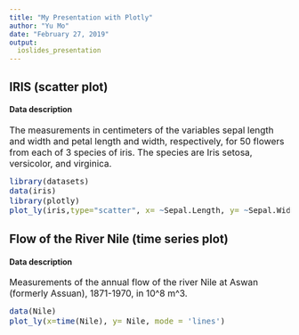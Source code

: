 ---
title: "My Presentation with Plotly"
author: "Yu Mo"
date: "February 27, 2019"
output: 
  ioslides_presentation
---

<style type="text/css">
body, code.r{
  font-size: 14px;
}
pre {
  font-size: 14px
}
</style>

## IRIS (scatter plot)
#### Data description
<font size="3">The measurements in centimeters of the variables sepal length and width and petal length and width, respectively, for 50 flowers from each of 3 species of iris. The species are Iris setosa, versicolor, and virginica.</font>
```{r message=FALSE,echo=FALSE,fig.height=4, fig.width=7}
library(datasets)
data(iris)
library(plotly)
plot_ly(iris,type="scatter", x= ~Sepal.Length, y= ~Sepal.Width, mode="markers",color=~Species, symbol = ~Species)
```

## Flow of the River Nile (time series plot)
#### Data description
<font size="3">Measurements of the annual flow of the river Nile at Aswan (formerly Assuan), 1871-1970, in 10^8 m^3.</font>
```{r message=FALSE,echo=FALSE,fig.height=4, fig.width=6}
data(Nile)
plot_ly(x=time(Nile), y= Nile, mode = 'lines')
```



